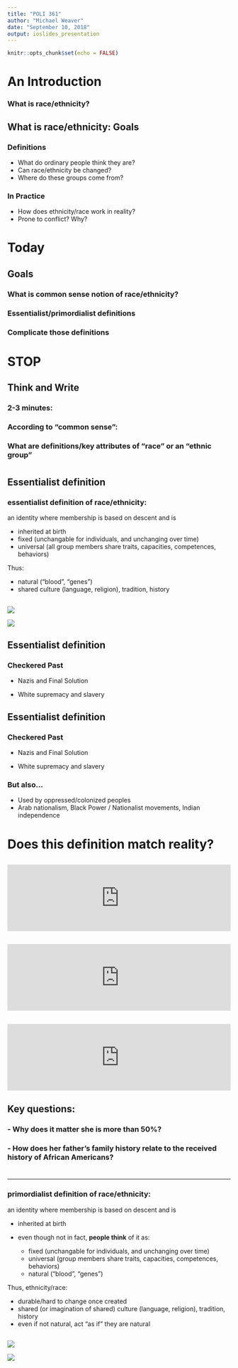 ```yaml
---
title: "POLI 361"
author: "Michael Weaver"
date: "September 10, 2018"
output: ioslides_presentation
---
```


```r
knitr::opts_chunk$set(echo = FALSE)
```


# An Introduction

### What is race/ethnicity?

## What is race/ethnicity: Goals

### Definitions

- What do ordinary people think they are?
- Can race/ethnicity be changed?
- Where do these groups come from?

### In Practice

- How does ethnicity/race work in reality?
- Prone to conflict? Why?

# Today

## Goals

### What is common sense notion of race/ethnicity?

### Essentialist/primordialist definitions

### Complicate those definitions

# STOP

## Think and Write

### 2-3 minutes:

### According to "common sense":

### What are definitions/key attributes of "race" or an "ethnic group"

#

## Essentialist definition

### **essentialist definition of race/ethnicity**:

an identity where membership is based on descent and is

- inherited at birth
- fixed (unchangable for individuals, and unchanging over time)
- universal (all group members share traits, capacities, competences, behaviors)

Thus:

- natural ("blood", "genes")
- shared culture (language, religion), tradition, history

##  {.centered}

<img src='./dominguez_1.png'>

<img src='./dominguez_2.png'>

## Essentialist definition

### Checkered Past

- Nazis and Final Solution

- White supremacy and slavery


## Essentialist definition

### Checkered Past

- Nazis and Final Solution

- White supremacy and slavery

### But also...

- Used by oppressed/colonized peoples
- Arab nationalism, Black Power / Nationalist movements, Indian independence

# Does this definition match reality?

## 

<iframe width=100% src="https://www.youtube.com/embed/kU2oVyFXnf0?start=220&end=390&autoplay=0" frameborder="0" allowfullscreen></iframe>


##
<iframe width=100% src="https://www.youtube.com/embed/kU2oVyFXnf0?start=1908&end=475&autoplay=0" frameborder="0" allowfullscreen></iframe>


##
<iframe width=100% src="https://www.youtube.com/embed/kU2oVyFXnf0?start=3123&end=80&autoplay=0" frameborder="0" allowfullscreen></iframe>

## Key questions:

### - Why does it matter she is more than 50%?
  
### - How does her father’s family history relate to the received history of African Americans?


# 

---

### **primordialist definition of race/ethnicity**:

an identity where membership is based on descent and is

- inherited at birth
- even though not in fact, **people think** of it as:

    - fixed (unchangable for individuals, and unchanging over time)
    - universal (group members share traits, capacities, competences, behaviors)
    - natural ("blood", "genes")

Thus, ethnicity/race:

- durable/hard to change once created
- shared (or imagination of shared) culture (language, religion), tradition, history
- even if not natural, act "as if" they are natural

##  {.centered}

<img src='./dominguez_3.png'>

<img src='./dominguez_4.png'>


